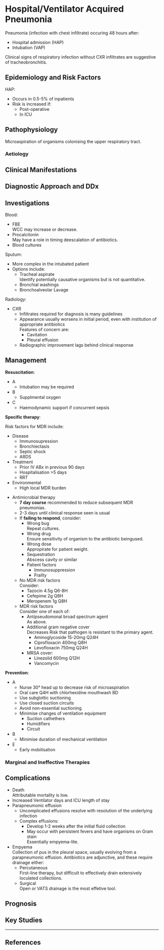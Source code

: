 # Hospital/Ventilator Acquired Pneumonia

Pneumonia (infection with chest infiltrate) occuring 48 hours after:

* Hospital admission (HAP)
* Intubation (VAP)

:::column-margin
Clinical signs of respiratory infection without CXR infiltrates are suggestive of tracheobronchitis.
:::

## Epidemiology and Risk Factors

HAP:

* Occurs in 0.5-5% of inpatients
* Risk is increased if:
    * Post-operative
    * In ICU


## Pathophysiology

Microaspiration of organisms colonising the upper respiratory tract.

### Aetiology

## Clinical Manifestations

## Diagnostic Approach and DDx

## Investigations

Blood:

* FBE\
WCC may increase or decrease.
* Procalcitonin\
May have a role in timing deescalation of antibiotics.
* Blood cultures

Sputum:

* More complex in the intubated patient
* Options include:
    * Tracheal aspirate\
    Identify potentially causative organisms but is not quantitative.
    * Bronchial washings
    * Bronchoalveolar Lavage


Radiology:

* CXR\
    * Infiltrates required for diagnosis is many guidelines
    * Appearance usually worsens in initial period, even with institution of appropriate antibiotics\
    Features of concern are:
        * Cavitation
        * Pleural effusion
    * Radiographic improvement lags behind clinical response

## Management

**Resuscitation**:\

* A
    * Intubation may be required
* B
    * Supplmental oxygen
* C
    * Haemodynamic support if concurrent sepsis 


**Specific therapy**:

:::column-margin

Risk factors for MDR include:

* Disease
    * Immunosupression
    * Bronchiectasis
    * Septic shock
    * ARDS
* Treatment
    * Prior IV ABx in previous 90 days
    * Hospitalisation >5 days
    * RRT
* Environmental
    * High local MDR burden 
:::

* Antimicrobial therapy\
    * **7 day course** recommended to reduce subsequent MDR pneumonias.
    * 2-3 days until clinical response seen is usual
    * If **failing to respond**, consider:
        * Wrong bug\
        Repeat cultures.
        * Wrong drug\
        Ensure sensitivity of organism to the antibiotic beingused.
        * Wrong dose\
        Appropirate for patient weight.
        * Sequestration\
        Abscess cavity or similar
        * Patient factors
            * Immunosuppression
            * Frailty
    * No MDR risk factors\
    Consider:
        * Tazocin 4.5g Q6-8H
        * Cefepime 2g Q8H
        * Meropenem 1g Q8H
    * MDR risk factors\
    Consider one of each of:
        * Antipseudomonal broad spectrum agent\
        As above.
        * Additional gram negative cover\
        Decreases Risk that pathogen is resistant to the primary agent.
            * Aminoglycoside 15-20mg Q24H
            * Ciprofloxacin 400mg Q8H
            * Levofloxacin 750mg Q24H
        * MRSA cover:
            * Linezolid 600mg Q12H
            * Vancomycin 
              

**Prevention**:

* A
    * Nurse 30° head up to decrease risk of microaspiration
    * Oral care Q4H with chlorhexidine mouthwash BD
    * Use subglottic suctioning
    * Use closed suction circuits
    * Avoid non-essential suctioning
    * Minimise changes of ventilation equipment
        * Suction cathethers
        * Humidifiers
        * Circuit
* B
    * Minimise duration of mechanical ventilation
* E
    * Early mobilisation 

### Marginal and Ineffective Therapies


## Complications

* Death\
Attributable mortality is low.
* Increased Ventilator days and ICU length of stay
* Parapneumonic effusion
    * Uncomplicated effusions resolve with resolution of the underlying infection
    * Complex effusions:
        * Develop 1-2 weeks after the initial fluid collection
        * May occur with persistent fevers and have organisms on Gram stain\
        Essentially empyema-lite.
* Empyema\
Collection of pus in the pleural space, usually evolving from a parapneumonic effusion. Antibiotics are adjunctive, and these require drainage either:
    * Percutaneous\
    First-line therapy, but difficult to effectively drain extensively loculated collections.
    * Surgical\
    Open or VATS drainage is the most effetive tool.

## Prognosis

## Key Studies


---

## References